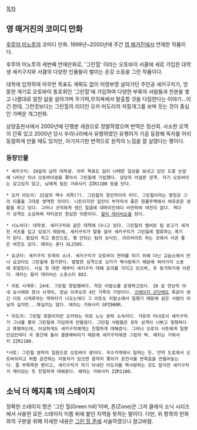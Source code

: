 [[목차]]

== 영 매거진의 코미디 만화 ==
[[후루야 미노루]]의 코미디 만화. 1999년~2000년에 주간 [[영 매거진]]에서 연재한 작품이다. 

후루야 미노루의 세번째 연재만화로, '그린힐' 이라는 오토바이 서클에 새로 가입한 대학생 세키구치와 서클의 다양한 인물들이 벌이는 온갖 소동을 그린 작품이다.

대학에 입학하여 아무런 목표도 계획도 없이 어영부영 살아가던 주인공 세키구치가, 엉뚱한 계기로 오토바이 동호회인 '그린힐'에 가입하여 다양한 부류의 사람들과 친분을 쌓고 나름대로 알찬 삶을 살아가며 무기력,무의욕에서 탈출할 것을 다짐한다는 이야기...이긴 한데, 그런것보다는 그린힐의 리더인 오카 미도리의 저질개그를 보며 웃는 것이 중심인 가벼운 개그만화. 

삼양출판사에서 2000년에 단행본 세권으로 정발하였으며 번역은 정선희. 사소한 오역이 간혹 있고 2000년 당시 우리나라에서 유행하였던 유행어가 가끔 등장해 독자를 어리둥절하게 만들 때도 있지만, 아기자기한 번역으로 원작의 느낌을 잘 살렸다는 평이다.
=== 등장인물 ===

 * 세키구치: 19살의 남자 대학생. 아무 목표도 없이 나태한 일상을 보내고 있던 도중 눈앞에 나타난 미녀 오토바이걸을 쫓아서 그린힐에 가입했다. 상당히 어설픈 성격. 자기 오토바이는 갖고있지 않고, 남에게 빌린 가와사키 ZZR1100 등을 탄다.

 * 오카 미도리: 32살의 백수 귀족(?). 그린힐의 창단자이자 리더. 그린힐이라는 명칭은 그의 이름을 그대로 영역한 것이다. 니트이지만 집안이 부자라서 좋은 원룸주택에서 여유로운 생활을 하고 있다. 그러나 코믹하게 생긴 얼굴에 대머리인데다 비만하여 여친이 없다. 게다가 성격도 소심하여 자타공인 한심한 어른이다. [[할리 데이비슨]]을 탄다.

 * 시노비다: 대학생. 세키구치와 같은 대학에 다니고 있다. 그린힐의 멤버로 팀 로고가 새겨진 셔츠를 입고 있었기 때문에, 세키구치가 말을 걸어 세키구치가 그린힐에 합류하는 계기가 된다. 몸집이 작고 동안으로, 몇 안되는 팀의 상식인. 아르바이트 하는 곳에서 사귄 좋은 여친도 있다. 애차는 혼다 XL250S.

 * 요코타: 세키구치 또래의 소녀. 세키구치가 오토바이 면허를 따기 위해 다닌 교습소에서 만나 요코타도 그린힐에 참가한다. 발랄한 성격으로 오카가 짝사랑하기 때문에 여러가지 소동에 휘말린다. 사실 첫 대면 때부터 세키구치 대해 호의를 가지고 있으며, 후 동거하기에 이른다. 애차는 할리 데이비슨 스포스터 883.

 * 이토 시게루: 24세. 그린힐 창립멤버다. 작은 이발소를 운영하고있다. 10 살 연상의 아내 요시에와 장녀 시게미, 장남 이쿠오의 4인 가족의 가장이다. [[크레이지 군단]]에도 똑같이 생긴 이토 시게루라는 캐릭터가 나오는데다 그 이토도 이발소에서 일했기 때문에 같은 사람이 아닐까 싶지만...확실치는 않다. 애차는 가와사키 GPZ900R.

 * 미도리: 그린힐 회원이지만 오카와는 따로 노는 분파 소속이다. 거유의 미녀로서 세키구치가 그녀를 쫓아 그린힐에 가입하게 만들었다. 그린힐 사람들은 모두 성격이 나쁘고 멍청하다고 혹평하는데, 이상하게도 세키구치에게는 친절하게 대해준다. 그러나 오로지 사토에게 일편단심인데다 극 중간에 둘이 결혼해버리기 때문에 세키구치에겐 그림의 떡. 애차는 가와사키 ZZR1100.

 *사토: 그린힐 분파의 일원으로 오토바이 광이다. 국수가게에서 일하는 듯. 만약 도로에서 오토바이라고 위협 운전하는 자동차가 있으면 끝까지 쫓아가 운전사를 반죽음을 만들어놓는다. 좀 무뚝뚝한 편이고, 세키구치가 자기 아내인 미도리를 짝사랑하는 것도 알지만 세키구치가 재미있는 듯 친절하게 대해준다. 애차는 가와사키 ZZR1100.

== 소닉 더 헤지혹 1의 스테이지 ==
정확한 스테이지 명은 '그린 힐(Green hill)'이며, 존(Zone)은 그저 클래식 소닉 시리즈에서 사용한 모든 스테이지 이름 뒤에 붙던 지역을 뜻하는 말이다. 다만, 위 항목의 만화와의 구분을 위해 자세한 내용은 [[그린 힐 존]]에 서술하였으니 참고바람.
